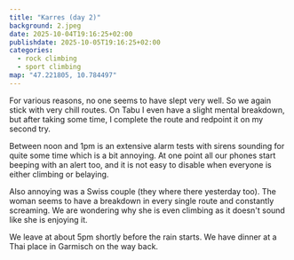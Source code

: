 ```yaml
---
title: "Karres (day 2)"
background: 2.jpeg
date: 2025-10-04T19:16:25+02:00
publishdate: 2025-10-05T19:16:25+02:00
categories:
  - rock climbing
  - sport climbing
map: "47.221805, 10.784497"
---
```


For various reasons, no one seems to have slept very well. So we again stick
with very chill routes. On Tabu <Grade system="UIAA" value="6a+" /> I even have
a slight mental breakdown, but after taking some time, I complete the route and
redpoint it on my second try.

<Rimg src="1.jpeg" caption="The climbing crew." />

Between noon and 1pm is an extensive alarm tests with sirens sounding for quite
some time which is a bit annoying. At one point all our phones start beeping
with an alert too, and it is not easy to disable when everyone is either
climbing or belaying.

Also annoying was a Swiss couple (they where there yesterday too). The woman
seems to have a breakdown in every single route and constantly screaming. We are
wondering why she is even climbing as it doesn't sound like she is enjoying it.

We leave at about 5pm shortly before the rain starts. We have dinner at a Thai
place in Garmisch on the way back.
